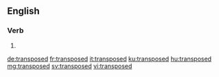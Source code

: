 ==English==

===Verb===
{{head|en|verb form}}

# {{en-past of|transpose}}

[[de:transposed]]
[[fr:transposed]]
[[it:transposed]]
[[ku:transposed]]
[[hu:transposed]]
[[mg:transposed]]
[[sv:transposed]]
[[vi:transposed]]